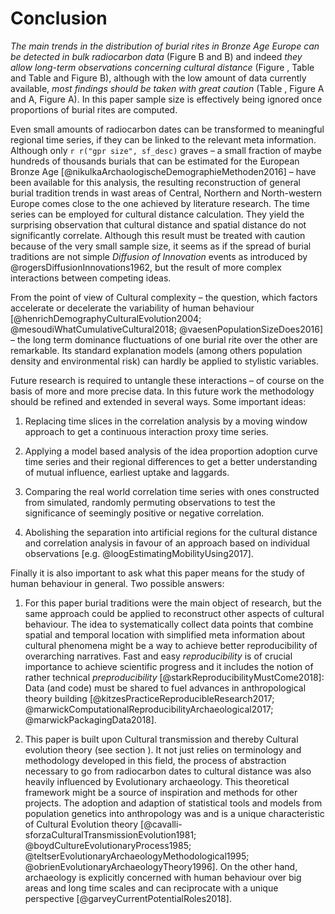 # Conclusion {#conclusion}

*The main trends in the distribution of burial rites in Bronze Age Europe can be detected in bulk radiocarbon data* (Figure \ref{development_burial_type} B and \ref{development_burial_construction} B) and indeed *they allow long-term observations concerning cultural distance* (Figure \ref{sed_region_matrix}, Table \ref{tab:dacta} and Table \ref{tab:dactb} and Figure \ref{correlationtimeseries} B), although with the low amount of data currently available, *most findings should be taken with great caution* (Table \ref{tab:gprcrosstab}, Figure \ref{development_burial_type} A and \ref{development_burial_construction} A, Figure \ref{correlationtimeseries} A). In this paper sample size is effectively being ignored once proportions of burial rites are computed.

Even small amounts of radiocarbon dates can be transformed to meaningful regional time series, if they can be linked to the relevant meta information. Although only `r r("gpr size", sf_desc)` graves -- a small fraction of maybe hundreds of thousands burials that can be estimated for the European Bronze Age [@nikulkaArchaologischeDemographieMethoden2016] -- have been available for this analysis, the resulting reconstruction of general burial tradition trends in wast areas of Central, Northern and North-western Europe comes close to the one achieved by literature research. The time series can be employed for cultural distance calculation. They yield the surprising observation that cultural distance and spatial distance do not significantly correlate. Although this result must be treated with caution because of the very small sample size, it seems as if the spread of burial traditions are not simple *Diffusion of Innovation* events as introduced by @rogersDiffusionInnovations1962, but the result of more complex interactions between competing ideas. 

From the point of view of Cultural complexity -- the question, which factors accelerate or decelerate the variability of human behaviour [@henrichDemographyCulturalEvolution2004; @mesoudiWhatCumulativeCultural2018; @vaesenPopulationSizeDoes2016] -- the long term dominance fluctuations of one burial rite over the other are remarkable. Its standard explanation models (among others population density and environmental risk) can hardly be applied to stylistic variables.

Future research is required to untangle these interactions -- of course on the basis of more and more precise data. In this future work the methodology should be refined and extended in several ways. Some important ideas:

1. Replacing time slices in the correlation analysis by a moving window approach to get a continuous interaction proxy time series.

2. Applying a model based analysis of the idea proportion adoption curve time series and their regional differences to get a better understanding of mutual influence, earliest uptake and laggards.

3. Comparing the real world correlation time series with ones constructed from simulated, randomly permuting observations to test the significance of seemingly positive or negative correlation.

4. Abolishing the separation into artificial regions for the cultural distance and correlation analysis in favour of an approach based on individual observations [e.g. @loogEstimatingMobilityUsing2017].

Finally it is also important to ask what this paper means for the study of human behaviour in general. Two possible answers:

1. For this paper burial traditions were the main object of research, but the same approach could be applied to reconstruct other aspects of cultural behaviour. The idea to systematically collect data points that combine spatial and temporal location with simplified meta information about cultural phenomena might be a way to achieve better reproducibility of overarching narratives. Fast and easy *reproducibility* is of crucial importance to achieve scientific progress and it includes the notion of rather technical *preproducibility* [@starkReproducibilityMustCome2018]: Data (and code) must be shared to fuel advances in anthropological theory building [@kitzesPracticeReproducibleResearch2017; @marwickComputationalReproducibilityArchaeological2017; @marwickPackagingData2018].   

2. This paper is built upon Cultural transmission and thereby Cultural evolution theory (see section \ref{introduction}). It not just relies on terminology and methodology developed in this field, the process of abstraction necessary to go from radiocarbon dates to cultural distance was also heavily influenced by Evolutionary archaeology. This theoretical framework might be a source of inspiration and methods for other projects. The adoption and adaption of statistical tools and models from population genetics into anthropology was and is a unique characteristic of Cultural Evolution theory [@cavalli-sforzaCulturalTransmissionEvolution1981; @boydCultureEvolutionaryProcess1985; @teltserEvolutionaryArchaeologyMethodological1995; @obrienEvolutionaryArchaeologyTheory1996]. On the other hand, archaeology is explicitly concerned with human behaviour over big areas and long time scales and can reciprocate with a unique perspective [@garveyCurrentPotentialRoles2018].
